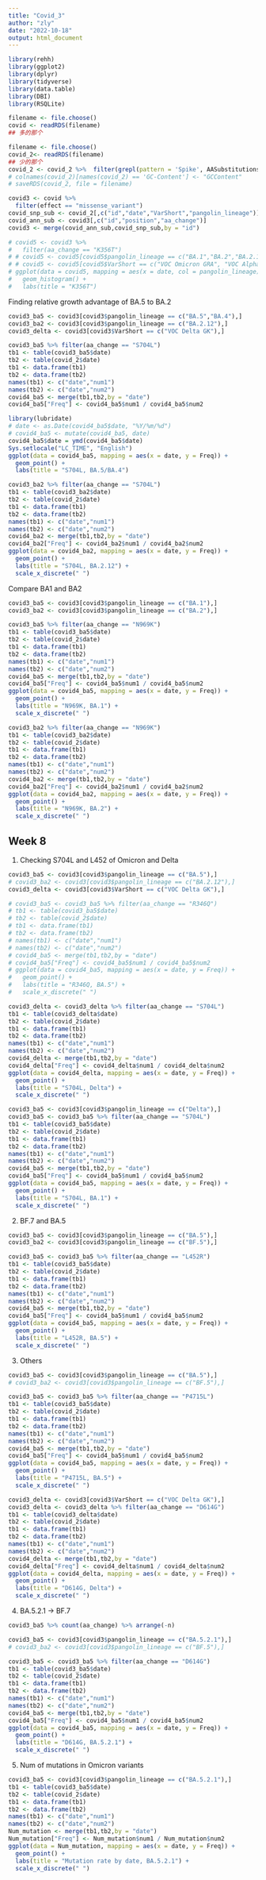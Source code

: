 ```yaml
---
title: "Covid_3"
author: "zly"
date: "2022-10-18"
output: html_document
---
```


```r
library(rehh)
library(ggplot2)
library(dplyr)
library(tidyverse)
library(data.table)
library(DBI)
library(RSQLite)
```

```r
filename <- file.choose()
covid <- readRDS(filename)
## 多的那个
```


```r
filename <- file.choose()
covid_2<- readRDS(filename)
## 少的那个
covid_2 <- covid_2 %>%  filter(grepl(pattern = 'Spike', AASubstitutions))
# colnames(covid_2)[names(covid_2) == 'GC-Content'] <- "GCContent"
# saveRDS(covid_2, file = filename)
```

```r

covid3 <- covid %>%
  filter(effect == "missense_variant")
covid_snp_sub <- covid_2[,c("id","date","VarShort","pangolin_lineage")] 
covid_ann_sub <- covid3[,c("id","position","aa_change")]
covid3 <- merge(covid_ann_sub,covid_snp_sub,by = "id")

# covid5 <- covid3 %>%
#   filter(aa_change == "K356T")
# # covid5 <- covid5[covid5$pangolin_lineage == c("BA.1","BA.2","BA.2.12.1","BA.5"),]
# # covid5 <- covid5[covid5$VarShort == c("VOC Omicron GRA", "VOC Alpha GRY", "VOC Delta GK", "VOC Beta GH"),]
# ggplot(data = covid5, mapping = aes(x = date, col = pangolin_lineage)) +
#   geom_histogram() +
#   labs(title = "K356T")
```

Finding relative growth advantage of BA.5 to BA.2
```r
covid3_ba5 <- covid3[covid3$pangolin_lineage == c("BA.5","BA.4"),]
covid3_ba2 <- covid3[covid3$pangolin_lineage == c("BA.2.12"),]
covid3_delta <- covid3[covid3$VarShort == c("VOC Delta GK"),]
```


```r
covid3_ba5 %>% filter(aa_change == "S704L")
tb1 <- table(covid3_ba5$date)
tb2 <- table(covid_2$date)
tb1 <- data.frame(tb1)
tb2 <- data.frame(tb2)
names(tb1) <- c("date","num1")
names(tb2) <- c("date","num2")
covid4_ba5 <- merge(tb1,tb2,by = "date")
covid4_ba5["Freq"] <- covid4_ba5$num1 / covid4_ba5$num2

library(lubridate)
# date <- as.Date(covid4_ba5$date, "%Y/%m/%d")
# covid4_ba5 <- mutate(covid4_ba5, date)
covid4_ba5$date = ymd(covid4_ba5$date)
Sys.setlocale("LC_TIME", "English") 
ggplot(data = covid4_ba5, mapping = aes(x = date, y = Freq)) +
  geom_point() +
  labs(title = "S704L, BA.5/BA.4")

covid3_ba2 %>% filter(aa_change == "S704L")
tb1 <- table(covid3_ba2$date)
tb2 <- table(covid_2$date)
tb1 <- data.frame(tb1)
tb2 <- data.frame(tb2)
names(tb1) <- c("date","num1")
names(tb2) <- c("date","num2")
covid4_ba2 <- merge(tb1,tb2,by = "date")
covid4_ba2["Freq"] <- covid4_ba2$num1 / covid4_ba2$num2
ggplot(data = covid4_ba2, mapping = aes(x = date, y = Freq)) +
  geom_point() +
  labs(title = "S704L, BA.2.12") +
  scale_x_discrete(" ")

```


Compare BA1 and BA2
```r
covid3_ba5 <- covid3[covid3$pangolin_lineage == c("BA.1"),]
covid3_ba2 <- covid3[covid3$pangolin_lineage == c("BA.2"),]

covid3_ba5 %>% filter(aa_change == "N969K")
tb1 <- table(covid3_ba5$date)
tb2 <- table(covid_2$date)
tb1 <- data.frame(tb1)
tb2 <- data.frame(tb2)
names(tb1) <- c("date","num1")
names(tb2) <- c("date","num2")
covid4_ba5 <- merge(tb1,tb2,by = "date")
covid4_ba5["Freq"] <- covid4_ba5$num1 / covid4_ba5$num2
ggplot(data = covid4_ba5, mapping = aes(x = date, y = Freq)) +
  geom_point() +
  labs(title = "N969K, BA.1") +
  scale_x_discrete(" ")

covid3_ba2 %>% filter(aa_change == "N969K")
tb1 <- table(covid3_ba2$date)
tb2 <- table(covid_2$date)
tb1 <- data.frame(tb1)
tb2 <- data.frame(tb2)
names(tb1) <- c("date","num1")
names(tb2) <- c("date","num2")
covid4_ba2 <- merge(tb1,tb2,by = "date")
covid4_ba2["Freq"] <- covid4_ba2$num1 / covid4_ba2$num2
ggplot(data = covid4_ba2, mapping = aes(x = date, y = Freq)) +
  geom_point() +
  labs(title = "N969K, BA.2") +
  scale_x_discrete(" ")

```

## Week 8
1. Checking S704L and L452 of Omicron and Delta   
```r
covid3_ba5 <- covid3[covid3$pangolin_lineage == c("BA.5"),]
# covid3_ba2 <- covid3[covid3$pangolin_lineage == c("BA.2.12"),]
covid3_delta <- covid3[covid3$VarShort == c("VOC Delta GK"),]

# covid3_ba5 <- covid3_ba5 %>% filter(aa_change == "R346Q")
# tb1 <- table(covid3_ba5$date)
# tb2 <- table(covid_2$date)
# tb1 <- data.frame(tb1)
# tb2 <- data.frame(tb2)
# names(tb1) <- c("date","num1")
# names(tb2) <- c("date","num2")
# covid4_ba5 <- merge(tb1,tb2,by = "date")
# covid4_ba5["Freq"] <- covid4_ba5$num1 / covid4_ba5$num2
# ggplot(data = covid4_ba5, mapping = aes(x = date, y = Freq)) +
#   geom_point() +
#   labs(title = "R346Q, BA.5") +
#   scale_x_discrete(" ")

covid3_delta <- covid3_delta %>% filter(aa_change == "S704L")
tb1 <- table(covid3_delta$date)
tb2 <- table(covid_2$date)
tb1 <- data.frame(tb1)
tb2 <- data.frame(tb2)
names(tb1) <- c("date","num1")
names(tb2) <- c("date","num2")
covid4_delta <- merge(tb1,tb2,by = "date")
covid4_delta["Freq"] <- covid4_delta$num1 / covid4_delta$num2
ggplot(data = covid4_delta, mapping = aes(x = date, y = Freq)) +
  geom_point() +
  labs(title = "S704L, Delta") +
  scale_x_discrete(" ")
```

```r
covid3_ba5 <- covid3[covid3$pangolin_lineage == c("Delta"),]
covid3_ba5 <- covid3_ba5 %>% filter(aa_change == "S704L")
tb1 <- table(covid3_ba5$date)
tb2 <- table(covid_2$date)
tb1 <- data.frame(tb1)
tb2 <- data.frame(tb2)
names(tb1) <- c("date","num1")
names(tb2) <- c("date","num2")
covid4_ba5 <- merge(tb1,tb2,by = "date")
covid4_ba5["Freq"] <- covid4_ba5$num1 / covid4_ba5$num2
ggplot(data = covid4_ba5, mapping = aes(x = date, y = Freq)) +
  geom_point() +
  labs(title = "S704L, BA.1") +
  scale_x_discrete(" ")
```

2. BF.7 and BA.5
```r
covid3_ba5 <- covid3[covid3$pangolin_lineage == c("BA.5"),]
covid3_ba2 <- covid3[covid3$pangolin_lineage == c("BF.5"),]
```

```r
covid3_ba5 <- covid3_ba5 %>% filter(aa_change == "L452R")
tb1 <- table(covid3_ba5$date)
tb2 <- table(covid_2$date)
tb1 <- data.frame(tb1)
tb2 <- data.frame(tb2)
names(tb1) <- c("date","num1")
names(tb2) <- c("date","num2")
covid4_ba5 <- merge(tb1,tb2,by = "date")
covid4_ba5["Freq"] <- covid4_ba5$num1 / covid4_ba5$num2
ggplot(data = covid4_ba5, mapping = aes(x = date, y = Freq)) +
  geom_point() +
  labs(title = "L452R, BA.5") +
  scale_x_discrete(" ")
```

3. Others
```r
covid3_ba5 <- covid3[covid3$pangolin_lineage == c("BA.5"),]
# covid3_ba2 <- covid3[covid3$pangolin_lineage == c("BF.5"),]

covid3_ba5 <- covid3_ba5 %>% filter(aa_change == "P4715L")
tb1 <- table(covid3_ba5$date)
tb2 <- table(covid_2$date)
tb1 <- data.frame(tb1)
tb2 <- data.frame(tb2)
names(tb1) <- c("date","num1")
names(tb2) <- c("date","num2")
covid4_ba5 <- merge(tb1,tb2,by = "date")
covid4_ba5["Freq"] <- covid4_ba5$num1 / covid4_ba5$num2
ggplot(data = covid4_ba5, mapping = aes(x = date, y = Freq)) +
  geom_point() +
  labs(title = "P4715L, BA.5") +
  scale_x_discrete(" ")
```
```r
covid3_delta <- covid3[covid3$VarShort == c("VOC Delta GK"),]
covid3_delta <- covid3_delta %>% filter(aa_change == "D614G")
tb1 <- table(covid3_delta$date)
tb2 <- table(covid_2$date)
tb1 <- data.frame(tb1)
tb2 <- data.frame(tb2)
names(tb1) <- c("date","num1")
names(tb2) <- c("date","num2")
covid4_delta <- merge(tb1,tb2,by = "date")
covid4_delta["Freq"] <- covid4_delta$num1 / covid4_delta$num2
ggplot(data = covid4_delta, mapping = aes(x = date, y = Freq)) +
  geom_point() +
  labs(title = "D614G, Delta") +
  scale_x_discrete(" ")
```

4. BA.5.2.1 -> BF.7
```r
covid3_ba5 %>% count(aa_change) %>% arrange(-n)
```

```r
covid3_ba5 <- covid3[covid3$pangolin_lineage == c("BA.5.2.1"),]
# covid3_ba2 <- covid3[covid3$pangolin_lineage == c("BF.5"),]

covid3_ba5 <- covid3_ba5 %>% filter(aa_change == "D614G")
tb1 <- table(covid3_ba5$date)
tb2 <- table(covid_2$date)
tb1 <- data.frame(tb1)
tb2 <- data.frame(tb2)
names(tb1) <- c("date","num1")
names(tb2) <- c("date","num2")
covid4_ba5 <- merge(tb1,tb2,by = "date")
covid4_ba5["Freq"] <- covid4_ba5$num1 / covid4_ba5$num2
ggplot(data = covid4_ba5, mapping = aes(x = date, y = Freq)) +
  geom_point() +
  labs(title = "D614G, BA.5.2.1") +
  scale_x_discrete(" ")
```
5. Num of mutations in Omicron variants
```r
covid3_ba5 <- covid3[covid3$pangolin_lineage == c("BA.5.2.1"),]
tb1 <- table(covid3_ba5$date)
tb2 <- table(covid_2$date)
tb1 <- data.frame(tb1)
tb2 <- data.frame(tb2)
names(tb1) <- c("date","num1")
names(tb2) <- c("date","num2")
Num_mutation <- merge(tb1,tb2,by = "date")
Num_mutation["Freq"] <- Num_mutation$num1 / Num_mutation$num2
ggplot(data = Num_mutation, mapping = aes(x = date, y = Freq)) +
  geom_point() +
  labs(title = "Mutation rate by date, BA.5.2.1") +
  scale_x_discrete(" ")
```

